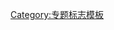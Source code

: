 {{WPBannerMeta
|PROJECT = 圣经
 |BANNER_NAME = Template:聖經專題
 |substcheck=<includeonly>{{subst:</includeonly><includeonly>substcheck}}</includeonly>
 |small={{{small|}}}
 |category={{{category|¬}}}
 |listas={{{listas|}}}

|IMAGE_LEFT = P46.jpg
|QUALITY_SCALE       = extended
|class={{{class|}}}

|importance={{{importance|}}}

|ASSESSMENT_LINK     = 
|COMMENTS            = yes
 |COMMENTS_CAT       = 
 |COMMENTS_FORCE     = yes

|MAIN_ARTICLE     = '''[[圣经]]'''相关条目
|PORTAL                  = 圣经
|PORTAL_IMG       = Bible.malmesbury.arp.jpg

|BOTTOM_TEXT            =
}}<noinclude>{{documentation}}[[Category:专题标志模板]]</noinclude>